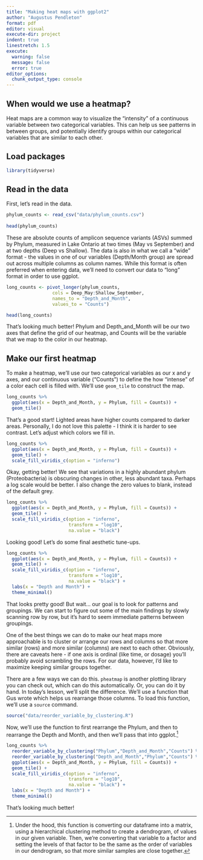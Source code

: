 ```yaml
---
title: "Making heat maps with ggplot2"
author: "Augustus Pendleton"
format: pdf
editor: visual
execute-dir: project
indent: true
linestretch: 1.5
execute:
  warning: false
  message: false
  error: true
editor_options: 
  chunk_output_type: console
---
```


## When would we use a heatmap?

Heat maps are a common way to visualize the "intensity" of a continuous variable between two categorical variables. This can help us see patterns in between groups, and potentially identify groups within our categorical variables that are similar to each other.

## Load packages

```r
library(tidyverse)
```

## Read in the data

First, let's read in the data. 

```r
phylum_counts <- read_csv("data/phylum_counts.csv")
  
head(phylum_counts)
```


These are absolute counts of amplicon sequence variants (ASVs) summed by Phylum, measured in Lake Ontario at two times (May vs September) and at two depths (Deep vs Shallow). The data is also in what we call a "wide" format - the values in one of our variables (Depth/Month group) are spread out across multiple columns as column names. While this format is often preferred when entering data, we'll need to convert our data to "long" format in order to use ggplot. 

```r
long_counts <- pivot_longer(phylum_counts, 
                 cols = Deep_May:Shallow_September, 
                 names_to = "Depth_and_Month",
                 values_to = "Counts")

head(long_counts)
```

That's looking much better! Phylum and Depth_and_Month will be our two axes that define the grid of our heatmap, and Counts will be the variable that we map to the color in our heatmap. 

## Make our first heatmap

To make a heatmap, we'll use our two categorical variables as our x and y axes, and our continuous variable ("Counts") to define the how "intense" of a color each cell is filled with. We'll use `geom_tile` to construct the map.

```r

long_counts %>%
  ggplot(aes(x = Depth_and_Month, y = Phylum, fill = Counts)) + 
  geom_tile()

```

That's a good start! Lighted areas have higher counts compared to darker areas. Personally, I do not love this palette - I think it is harder to see contrast. Let's adjust which colors we fill in. 

```r

long_counts %>%
  ggplot(aes(x = Depth_and_Month, y = Phylum, fill = Counts)) + 
  geom_tile() + 
  scale_fill_viridis_c(option = "inferno")

```

Okay, getting better! We see that variations in a highly abundant phylum (Proteobacteria) is obscuring changes in other, less abundant taxa. Perhaps a log scale would be better. I also change the zero values to blank, instead of the default grey.

```r

long_counts %>%
  ggplot(aes(x = Depth_and_Month, y = Phylum, fill = Counts)) + 
  geom_tile() + 
  scale_fill_viridis_c(option = "inferno", 
                       transform = "log10", 
                       na.value = "black")

```

Looking good! Let's do some final aesthetic tune-ups.

```r

long_counts %>%
  ggplot(aes(x = Depth_and_Month, y = Phylum, fill = Counts)) + 
  geom_tile() + 
  scale_fill_viridis_c(option = "inferno", 
                       transform = "log10", 
                       na.value = "black") + 
  labs(x = "Depth and Month") + 
  theme_minimal()


```

That looks pretty good! But wait... our goal is to look for patterns and groupings. We can start to figure out some of the main findings by slowly scanning row by row, but it's hard to seem immediate patterns between groupings. 

One of the best things we can do to make our heat maps more approachable is to cluster or arrange our rows and columns so that more similar (rows) and more similar (columns) are next to each other. Obviously, there are caveats here - if one axis is ordinal (like time, or dosage) you'll probably avoid scrambling the rows. For our data, however, I'd like to maximize keeping similar groups together. 

There are a few ways we can do this. `pheatmap` is another plotting library you can check out, which can do this automatically. Or, you can do it by hand. In today's lesson, we'll split the difference. We'll use a function that Gus wrote which helps us rearrange those columns. To load this function, we'll use a `source` command. 

```r

source("data/reorder_variable_by_clustering.R")

```


Now, we'll use the function to first rearrange the Phylum, and then to rearrange the Depth and Month, and then we'll pass that into ggplot.[^1]

[^1]: Under the hood, this function is converting our dataframe into a matrix, using a hierarchical clustering method to create a dendrogram, of values in our given variable. Then, we're converting that variable to a factor and setting the levels of that factor to be the same as the order of variables in our dendrogram, so that more similar samples are close together.

```r

long_counts %>%
  reorder_variable_by_clustering("Phylum","Depth_and_Month","Counts") %>%
  reorder_variable_by_clustering("Depth_and_Month","Phylum","Counts") %>%
  ggplot(aes(x = Depth_and_Month, y = Phylum, fill = Counts)) + 
  geom_tile() + 
  scale_fill_viridis_c(option = "inferno", 
                       transform = "log10",
                       na.value = "black") + 
  labs(x = "Depth and Month") + 
  theme_minimal()

```

That's looking much better! 